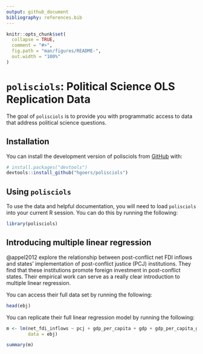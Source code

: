 ```yaml
---
output: github_document
bibliography: references.bib
---
```


<!-- README.md is generated from README.Rmd. Please edit that file -->

```r
knitr::opts_chunk$set(
  collapse = TRUE,
  comment = "#>",
  fig.path = "man/figures/README-",
  out.width = "100%"
)
```

# `polisciols`: Political Science OLS Replication Data

<!-- badges: start -->

<!-- badges: end -->

The goal of `polisciols` is to provide you with programmatic access to data that address political science questions.

## Installation

You can install the development version of polisciols from [GitHub](https://github.com/) with:

``` r
# install.packages("devtools")
devtools::install_github("hgoers/polisciols")
```

## Using `polisciols`

To use the data and helpful documentation, you will need to load `polisciols` into your current R session. You can do this by running the following:

```r
library(polisciols)
```

## Introducing multiple linear regression

@appel2012 explore the relationship between post-conflict net FDI inflows and states' implementation of post-conflict justice (PCJ) institutions. They find that these institutions promote foreign investment in post-conflict states. Their empirical work can serve as a really clear introduction to multiple linear regression.

You can access their full data set by running the following:

```r
head(ebj)
```

You can replicate their full linear regression model by running the following:

```r

m <- lm(net_fdi_inflows ~ pcj + gdp_per_capita + gdp + gdp_per_capita_growth + cap_account_openness + ex_rate_fluc + labor + f_life_exp + pol_constraints + polity2 + damage + conflict_duration + peace_agreement + victory + cold_war, 
        data = ebj)

summary(m)
```
